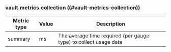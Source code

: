 ### vault.metrics.collection ((#vault-metrics-collection))

Metric type | Value | Description
----------- | ----- | -----------
summary     | ms    | The average time required (per gauge type) to collect usage data